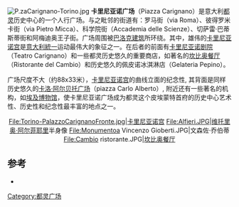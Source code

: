 [[File:P.zaCarignano-Torino.jpg|right]]
'''卡里尼亚诺广场'''（Piazza Carignano）是意大利[[都灵|都灵]]历史中心的一个人行广场。与之毗邻的街道有：罗马街（via Roma）、彼得罗米卡街（via Pietro Micca）、科学院街（Accademia delle Scienze）、切萨雷·巴蒂斯蒂街和阿梅迪奥王子街。广场周围被[[巴洛克建筑|巴洛克建筑]]所环绕。其中，雄伟的[[卡里尼亚诺宫|卡里尼亚诺宫]]是[[意大利統一|意大利統一]]运动最伟大的象征之一。在后者的前面有[[卡里尼亚诺剧院|卡里尼亚诺剧院]]（Teatro Carignano）和一些都灵历史悠久的重要商店，如著名的[[坎比奥餐厅|坎比奥餐厅]]（Ristorante del Cambio）和历史悠久的佩皮诺冰淇淋店（Gelateria Pepino）。

广场尺度不大（约88x33米），[[卡里尼亚诺宫|卡里尼亚诺宫]]的曲线立面的纪念性, 其背面是同样历史悠久的[[卡洛·阿尔贝托广场_(都灵)|卡洛·阿尔贝托广场]]（piazza Carlo Alberto）, 附近还有一些著名的机构，如[[埃及博物馆_(都灵)|埃及博物馆]]，使卡里尼亚诺广场成为都灵这个皮埃蒙特首府的历史中心艺术性、历史性和纪念性最丰富的地点之一。
<div align="center"><gallery widths="180" heights="135">
File:Torino-PalazzoCarignanoFronte.jpg|[[卡里尼亚诺宫|卡里尼亚诺宫]]
File:Alfieri.JPG|[[维托里奥·阿尔菲耶里|维托里奥·阿尔菲耶里]]半身像
File:Monumentoa Vincenzo Gioberti.JPG|文森佐·乔伯蒂
File:Cambio ristorante.JPG|[[坎比奥餐厅|坎比奥餐厅]]
</gallery></div>

==参考==
* {{cite book|author=Renzo Rossotti|title=Le Strade di Torino|publisher=Newton Compton Editore|location=Roma|pages= 156-175}}
[[Category:都灵广场|Category:都灵广场]]